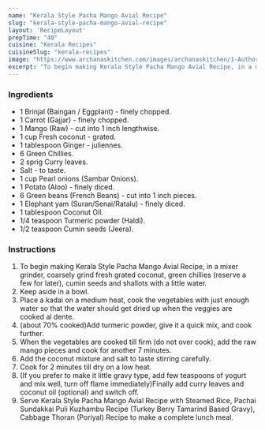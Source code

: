 ---
name: "Kerala Style Pacha Mango Avial Recipe"
slug: "kerala-style-pacha-mango-avial-recipe"
layout: 'RecipeLayout'
prepTime: "40"
cuisine: "Kerala Recipes"
cuisineSlug: "kerala-recipes"
image: "https://www.archanaskitchen.com/images/archanaskitchen/1-Author/jyothir/Pacha_Mango_Aviyal.jpg"
excerpt: "To begin making Kerala Style Pacha Mango Avial Recipe, in a mixer grinder, coarsely grind fresh grated coconut, green chillies reserve a few for later, cumin seeds and shallots with a little water"
---

### Ingredients

- 1 Brinjal (Baingan / Eggplant) - finely chopped.
- 1 Carrot (Gajjar) - finely chopped.
- 1 Mango (Raw) - cut into 1 inch lengthwise.
- 1 cup Fresh coconut - grated.
- 1 tablespoon Ginger - juliennes.
- 6 Green Chillies.
- 2 sprig Curry leaves.
- Salt - to taste.
- 1 cup Pearl onions (Sambar Onions).
- 1 Potato (Aloo) - finely diced.
- 6 Green beans (French Beans) - cut into 1 inch pieces.
- 1 Elephant yam (Suran/Senai/Ratalu) - finely diced.
- 1 tablespoon Coconut Oil.
- 1/4 teaspoon Turmeric powder (Haldi).
- 1/2 teaspoon Cumin seeds (Jeera).

### Instructions

1. To begin making Kerala Style Pacha Mango Avial Recipe, in a mixer grinder, coarsely grind fresh grated coconut, green chillies (reserve a few for later), cumin seeds and shallots with a little water.
1. Keep aside in a bowl.
1. Place a kadai on a medium heat, cook the vegetables with just enough water so that the water should get dried up when the veggies are cooked al dente.
1. (about 70% cooked)Add turmeric powder, give it a quick mix, and cook further.
1. When the vegetables are cooked till firm (do not over cook), add the raw mango pieces and cook for another 7 minutes.
1. Add the coconut mixture and salt to taste stirring carefully.
1. Cook for 2 minutes till dry on a low heat.
1. (If you prefer to make it little gravy type, add few teaspoons of yogurt and mix well, turn off flame immediately)Finally add curry leaves and coconut oil (optional) and switch off.
1. Serve Kerala Style Pacha Mango Avial Recipe with Steamed Rice, Pachai Sundakkai Puli Kuzhambu Recipe (Turkey Berry Tamarind Based Gravy), Cabbage Thoran (Poriyal) Recipe to make a complete lunch meal.

